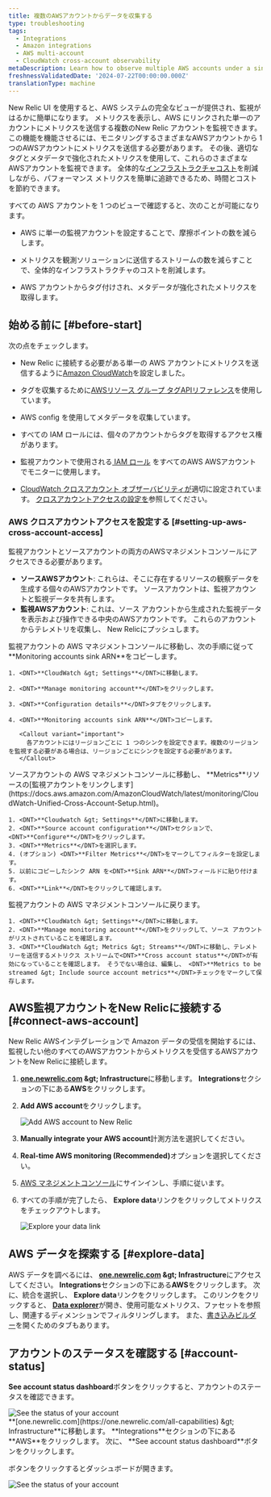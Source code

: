 ```yaml
---
title: 複数のAWSアカウントからデータを収集する
type: troubleshooting
tags:
  - Integrations
  - Amazon integrations
  - AWS multi-account
  - CloudWatch cross-account observability
metaDescription: Learn how to observe multiple AWS accounts under a single account on the New Relic user interface.
freshnessValidatedDate: '2024-07-22T00:00:00.000Z'
translationType: machine
---
```


New Relic UI を使用すると、AWS システムの完全なビューが提供され、監視がはるかに簡単になります。 メトリクスを表示し、AWS にリンクされた単一のアカウントにメトリクスを送信する複数のNew Relic アカウントを監視できます。この機能を機能させるには、モニタリングするさまざまなAWSアカウントから 1 つのAWSアカウントにメトリクスを送信する必要があります。 その後、適切なタグとメタデータで強化されたメトリクスを使用して、これらのさまざまなAWSアカウントを監視できます。 全体的な[インフラストラクチャ](/docs/data-apis/understand-data/new-relic-data-types/)[コスト](/docs/accounts/accounts-billing/new-relic-one-pricing-billing/data-ingest-billing/)を削減しながら、パフォーマンス メトリクスを簡単に追跡できるため、時間とコストを節約できます。

すべての AWS アカウントを 1 つのビューで確認すると、次のことが可能になります。

* AWS に単一の監視アカウントを設定することで、摩擦ポイントの数を減らします。

* メトリクスを観測ソリューションに送信するストリームの数を減らすことで、全体的なインフラストラクチャのコストを削減します。

* AWS アカウントからタグ付けされ、メタデータが強化されたメトリクスを取得します。

## 始める前に [#before-start]

次の点をチェックします。

* New Relic に接続する必要がある単一の AWS アカウントにメトリクスを送信するように[Amazon CloudWatch](https://aws.amazon.com/cloudwatch/)を設定しました。

* タグを収集するために[AWSリソース グループ タグAPIリファレンス](https://docs.aws.amazon.com/resourcegroupstagging/latest/APIReference/overview.html)を使用しています。

* AWS config を使用してメタデータを収集しています。

* すべての IAM ロールには、個々のアカウントからタグを取得するアクセス権があります。

* 監視アカウントで使用される[ IAM ロール](https://docs.aws.amazon.com/IAM/latest/UserGuide/id_roles.html) をすべてのAWS AWSアカウントでモニターに使用します。

* [CloudWatch クロスアカウント オブザーバビリティが](https://docs.aws.amazon.com/AmazonCloudWatch/latest/monitoring/CloudWatch-Unified-Cross-Account.html)適切に設定されています。 [クロスアカウントアクセスの設定を](#setting-up-aws-cross-account-access)参照してください。

### AWS クロスアカウントアクセスを設定する [#setting-up-aws-cross-account-access]

監視アカウントとソースアカウントの両方のAWSマネジメントコンソールにアクセスできる必要があります。

* **ソースAWSアカウント**: これらは、そこに存在するリソースの観察データを生成する個々のAWSアカウントです。 ソースアカウントは、監視アカウントと監視データを共有します。
* **監視AWSアカウント**: これは、ソース アカウントから生成された監視データを表示および操作できる中央のAWSアカウントです。 これらのアカウントからテレメトリを収集し、 New Relicにプッシュします。

<Steps>
  <Step>
    監視アカウントの AWS マネジメントコンソールに移動し、次の手順に従って<DNT>**Monitoring accounts sink ARN**</DNT>をコピーします。

    1. <DNT>**CloudWatch &gt; Settings**</DNT>に移動します。

    2. <DNT>**Manage monitoring account**</DNT>をクリックします。

    3. <DNT>**Configuration details**</DNT>タブをクリックします。

    4. <DNT>**Monitoring accounts sink ARN**</DNT>コピーします。

       <Callout variant="important">
         各アカウントにはリージョンごとに 1 つのシンクを設定できます。複数のリージョンを監視する必要がある場合は、リージョンごとにシンクを設定する必要があります。
       </Callout>
  </Step>

  <Step>
    ソースアカウントの AWS マネジメントコンソールに移動し、 <DNT>**Metrics**</DNT>リソースの[監視アカウントをリンクします](https://docs.aws.amazon.com/AmazonCloudWatch/latest/monitoring/CloudWatch-Unified-Cross-Account-Setup.html)。

    1. <DNT>**Cloudwatch &gt; Settings**</DNT>に移動します。
    2. <DNT>**Source account configuration**</DNT>セクションで、 <DNT>**Configure**</DNT>をクリックします。
    3. <DNT>**Metrics**</DNT>を選択します。
    4. (オプション) <DNT>**Filter Metrics**</DNT>をマークしてフィルターを設定します。
    5. 以前にコピーしたシンク ARN を<DNT>**Sink ARN**</DNT>フィールドに貼り付けます。
    6. <DNT>**Link**</DNT>をクリックして確認します。
  </Step>

  <Step>
    監視アカウントの AWS マネジメントコンソールに戻ります。

    1. <DNT>**CloudWatch &gt; Settings**</DNT>に移動します。
    2. <DNT>**Manage monitoring account**</DNT>をクリックして、ソース アカウントがリストされていることを確認します。
    3. <DNT>**CloudWatch &gt; Metrics &gt; Streams**</DNT>に移動し、テレメトリーを送信するメトリクス ストリームで<DNT>**Cross account status**</DNT>が有効になっていることを確認します。 そうでない場合は、編集し、 <DNT>**Metrics to be streamed &gt; Include source account metrics**</DNT>チェックをマークして保存します。
  </Step>
</Steps>

## AWS監視アカウントをNew Relicに接続する [#connect-aws-account]

New Relic AWSインテグレーションで Amazon データの受信を開始するには、監視したい他のすべてのAWSアカウントからメトリクスを受信するAWSアカウントをNew Relicに接続します。

1. <DNT>**[one.newrelic.com](https://one.newrelic.com/all-capabilities) &amp;gt; Infrastructure**</DNT>に移動します。 <DNT>**Integrations**</DNT>セクションの下にある<DNT>**AWS**</DNT>をクリックします。

2. <DNT>**Add AWS account**</DNT>をクリックします。

   <img title="Add AWS account to New Relic" alt="Add AWS account to New Relic" src="/images/infrastructure_screenshot-crop_aws-add-account.webp" />

3. <DNT>**Manually integrate your AWS account**</DNT>計測方法を選択してください。

4. <DNT>**Real-time AWS monitoring (Recommended)**</DNT>オプションを選択してください。

5. [AWS マネジメントコンソール](https://aws.amazon.com/console/)にサインインし、手順に従います。

6. すべての手順が完了したら、 <DNT>**Explore data**</DNT>リンクをクリックしてメトリクスをチェックアウトします。

   <img title="Explore your data link" alt="Explore your data link" src="/images/infrastructure_screenshot-crop_aws-explore-data-link.webp" />

## AWS データを探索する [#explore-data]

AWS データを調べるには、 <DNT>**[one.newrelic.com](https://one.newrelic.com/all-capabilities) &amp;gt; Infrastructure**</DNT>にアクセスしてください。 <DNT>**Integrations**</DNT>セクションの下にある<DNT>**AWS**</DNT>をクリックします。 次に、統合を選択し、 <DNT>**Explore data**</DNT>リンクをクリックします。 このリンクをクリックすると、 <DNT>[**Data explorer**](/docs/query-your-data/explore-query-data/browse-data/introduction-data-explorer/)</DNT>が開き、使用可能なメトリクス、ファセットを参照し、関連するディメンションでフィルタリングします。 また、[書き込みビルダー](/docs/telemetry-data-platform/get-data/apis/query-metric-data-type/)を開くためのタブもあります。

## アカウントのステータスを確認する [#account-status]

<DNT>**See account status dashboard**</DNT>ボタンをクリックすると、アカウントのステータスを確認できます。

<img title="See the status of your account" alt="See the status of your account" src="/images/infrastructure_screenshot-crop_aws-see-account-status-dashboard.webp" />

<figcaption>
  <DNT>**[one.newrelic.com](https://one.newrelic.com/all-capabilities) &amp;gt; Infrastructure**</DNT>に移動します。 <DNT>**Integrations**</DNT>セクションの下にある<DNT>**AWS**</DNT>をクリックします。 次に、 <DNT>**See account status dashboard**</DNT>ボタンをクリックします。
</figcaption>

ボタンをクリックするとダッシュボードが開きます。

<img title="See the status of your account" alt="See the status of your account" src="/images/infrastructure_screenshot-crop_aws-account-status-dashboard.webp" />